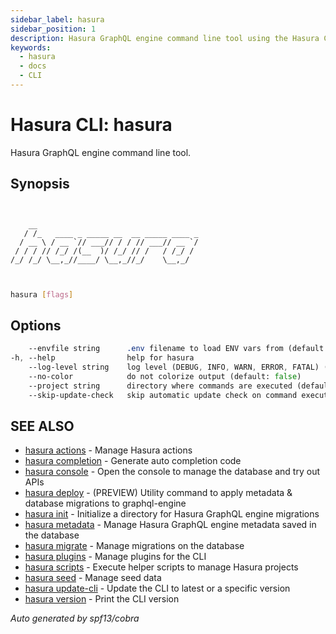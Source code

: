 ```yaml
---
sidebar_label: hasura
sidebar_position: 1
description: Hasura GraphQL engine command line tool using the Hasura CLI
keywords:
  - hasura
  - docs
  - CLI
---
```


# Hasura CLI: hasura

Hasura GraphQL engine command line tool.

## Synopsis

```


    __
   / /_   ____ _ _____ __  __ _____ ____ _
  / __ \ / __ `// ___// / / // ___// __ `/
 / / / // /_/ /(__  )/ /_/ // /   / /_/ /
/_/ /_/ \__,_//____/ \__,_//_/    \__,_/



```

```bash
hasura [flags]
```

## Options

```sass
    --envfile string      .env filename to load ENV vars from (default ".env")
-h, --help                help for hasura
    --log-level string    log level (DEBUG, INFO, WARN, ERROR, FATAL) (default "INFO")
    --no-color            do not colorize output (default: false)
    --project string      directory where commands are executed (default: current dir)
    --skip-update-check   skip automatic update check on command execution
```

## SEE ALSO

* [hasura actions](/hasura-cli/commands/hasura_actions.mdx)	 - Manage Hasura actions
* [hasura completion](/hasura-cli/commands/hasura_completion.mdx)	 - Generate auto completion code
* [hasura console](/hasura-cli/commands/hasura_console.mdx)	 - Open the console to manage the database and try out APIs
* [hasura deploy](/hasura-cli/commands/hasura_deploy.mdx)	 - (PREVIEW) Utility command to apply metadata & database migrations to graphql-engine
* [hasura init](/hasura-cli/commands/hasura_init.mdx)	 - Initialize a directory for Hasura GraphQL engine migrations
* [hasura metadata](/hasura-cli/commands/hasura_metadata.mdx)	 - Manage Hasura GraphQL engine metadata saved in the database
* [hasura migrate](/hasura-cli/commands/hasura_migrate.mdx)	 - Manage migrations on the database
* [hasura plugins](/hasura-cli/commands/hasura_plugins.mdx)	 - Manage plugins for the CLI
* [hasura scripts](/hasura-cli/commands/hasura_scripts.mdx)	 - Execute helper scripts to manage Hasura projects
* [hasura seed](/hasura-cli/commands/hasura_seed.mdx)	 - Manage seed data
* [hasura update-cli](/hasura-cli/commands/hasura_update-cli.mdx)	 - Update the CLI to latest or a specific version
* [hasura version](/hasura-cli/commands/hasura_version.mdx)	 - Print the CLI version

_Auto generated by spf13/cobra_
